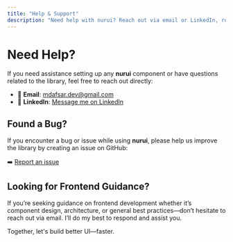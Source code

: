 ```yaml
---
title: "Help & Support"
description: "Need help with nurui? Reach out via email or LinkedIn, report bugs on GitHub, or ask for frontend development guidance directly."
---
```


# Need Help?

If you need assistance setting up any **nurui** component or have questions related to the library, feel free to reach out directly:

- 📩 **Email**: [mdafsar.dev@gmail.com](mailto:mdafsar.dev@gmail.com)
- 💬 **LinkedIn**: [Message me on LinkedIn](https://www.linkedin.com/in/md-afsar-mahmud)

## Found a Bug?

If you encounter a bug or issue while using **nurui**, please help us improve the library by creating an issue on GitHub:

➡️ [Report an issue](https://github.com/afsar-dev/Nurui/issues)

## Looking for Frontend Guidance?

If you’re seeking guidance on frontend development whether it’s component design, architecture, or general best practices—don’t hesitate to reach out via email. I’ll do my best to respond and assist you.

Together, let's build better UI—faster.